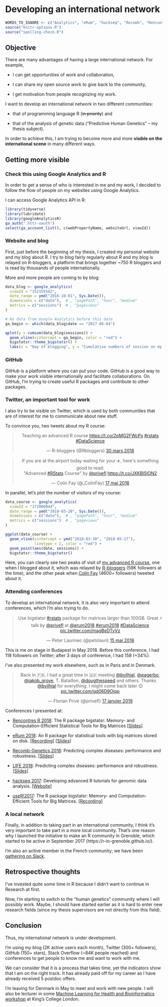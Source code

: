 # Developing an international network

```r
WORDS_TO_IGNORE <- c("Analytics", "eRum", "hackseq", "Recomb", "Rencontres", "Bioinformatics")
source("knitr-options.R")
source("spelling-check.R")
```

## Objective

There are many advantages of having a large international network. For example,

- I can get opportunities of work and collaboration,

- I can share my open source work to give back to the community,

- I get motivation from people recognizing my work.

I want to develop an international network in two different communities:

- that of programming language R (~~in priority~~) and
 
- that of the analysis of genetic data ("Predictive Human Genetics" -- my thesis subject). 

In order to achieve this, I am trying to become more and more **visible on the international scene** in many different ways.

## Getting more visible

### Check this using Google Analytics and R

In order to get a sense of who is interested in me and my work, I decided to follow the flow of people on my websites using Google Analytics.

I can access Google Analytics API in R:

```r
library(tidyverse)
library(lubridate)
library(googleAnalyticsR)
ga_auth(".httr-oauth")
select(ga_account_list(), c(webPropertyName, websiteUrl, viewId)) 
```


### Website and blog

First, just before the beginning of my thesis, I created my personal website and my blog about R. I try to blog fairly regularly about R and my blog is relayed on R-bloggers, a platform that brings together ~750 R bloggers and is read by thousands of people internationally. 

More and more people are coming to by blog:

```r
data_blog <- google_analytics(
  viewId = "152155542",
  date_range = ymd("2016-10-01", Sys.Date()),
  dimensions = c("date"),  # , "pagePath", "hour", "medium"
  metrics = c("sessions")  # , "pageviews"
)

# No data from Google Analytics before this date
ga_begin <- which(data_blog$date == "2017-06-04")

qplot(y = cumsum(data_blog$sessions)) + 
  geom_vline(xintercept = ga_begin, color = "red") + 
  bigstatsr::theme_bigstatsr() + 
  labs(x = "Day of blogging", y = "Cumulative numbers of session on my blog")
```


### GitHub

GitHub is a platform where you can put your code. GitHub is a good way to make your work visible internationally and facilitate collaborations. On GitHub, I'm trying to create useful R packages and contribute to other packages. 

### Twitter, an important tool for work

I also try to be visible on Twitter, which is used by both communities that are of interest for me to communicate about new stuff.

To convince you, two tweets about my R course:

<blockquote class="twitter-tweet" data-lang="en" align="center"><p lang="en" dir="ltr">Teaching an advanced R course <a href="https://t.co/2pMG2FWcPs">https://t.co/2pMG2FWcPs</a> <a href="https://twitter.com/hashtag/rstats?src=hash&amp;ref_src=twsrc%5Etfw">#rstats</a> <a href="https://twitter.com/hashtag/DataScience?src=hash&amp;ref_src=twsrc%5Etfw">#DataScience</a></p>&mdash; R-bloggers (@Rbloggers) <a href="https://twitter.com/Rbloggers/status/979539984679161857?ref_src=twsrc%5Etfw">30 mars 2018</a></blockquote>
<script async src="https://platform.twitter.com/widgets.js" charset="utf-8"></script>


<blockquote class="twitter-tweet" data-lang="en" align="center"><p lang="en" dir="ltr">If you are at the airport today waiting for your ✈️, here&#39;s something good to read: <br>&quot;Advanced <a href="https://twitter.com/hashtag/RStats?src=hash&amp;ref_src=twsrc%5Etfw">#RStats</a> Course&quot; by <a href="https://twitter.com/privefl?ref_src=twsrc%5Etfw">@privefl</a>  <a href="https://t.co/JXKBI5lON2">https://t.co/JXKBI5lON2</a></p>&mdash; Colin Fay (@_ColinFay) <a href="https://twitter.com/_ColinFay/status/997073282905067520?ref_src=twsrc%5Etfw">17 mai 2018</a></blockquote>
<script async src="https://platform.twitter.com/widgets.js" charset="utf-8"></script>

In parallel, let's plot the number of visitors of my course:

```r
data_course <- google_analytics(
  viewId = "172000044",
  date_range = ymd("2018-03-20", Sys.Date()),
  dimensions = c("date"),  # , "pagePath", "hour", "medium"
  metrics = c("sessions")  # , "pageviews"
)

ggplot(data_course) + 
  geom_vline(xintercept = ymd("2018-03-30", "2018-05-17"), 
             linetype = 2, color = "red") + 
  geom_point(aes(date, sessions)) + 
  bigstatsr::theme_bigstatsr()
```

Here, you can clearly see two peaks of visit of [my advanced R course](https://privefl.github.io/advr38book/), one when I blogged about it, which was relayed by [R-bloggers](https://twitter.com/Rbloggers) (59K followers at the time), and the other peak when [Colin Fay](https://twitter.com/_colinfay) (4600+ followers) tweeted about it.

### Attending conferences

To develop an international network, it is also very important to attend conferences, which I'm also trying to do.

<blockquote class="twitter-tweet" data-lang="en" align="center"><p lang="en" dir="ltr">Use bigstatsr <a href="https://twitter.com/hashtag/rstats?src=hash&amp;ref_src=twsrc%5Etfw">#rstats</a> package for matrices larger than 100GB. Great ⚡ talk by <a href="https://twitter.com/privefl?ref_src=twsrc%5Etfw">@privefl</a> at <a href="https://twitter.com/erum2018?ref_src=twsrc%5Etfw">@erum2018</a> <a href="https://twitter.com/hashtag/erum2018?src=hash&amp;ref_src=twsrc%5Etfw">#erum2018</a> <a href="https://twitter.com/hashtag/DataScience?src=hash&amp;ref_src=twsrc%5Etfw">#DataScience</a> <a href="https://t.co/magBeDTyVz">pic.twitter.com/magBeDTyVz</a></p>&mdash; Peter Laurinec (@petolauri) <a href="https://twitter.com/petolauri/status/996338652820201472?ref_src=twsrc%5Etfw">15 mai 2018</a></blockquote>
<script async src="https://platform.twitter.com/widgets.js" charset="utf-8"></script>

This is me on stage in Budapest in May 2018. Before this conference, I had 118 followers on Twitter; after 3 days of conference, I had 158 (+34%).

I've also presented my work elsewhere, such as in Paris and in Denmark.

<blockquote class="twitter-tweet" data-lang="en" align="center"><p lang="en" dir="ltr">Back in 🇫🇷. I had a great time in 🇩🇰 meeting <a href="https://twitter.com/bvilhjal?ref_src=twsrc%5Etfw">@bvilhjal</a>, <a href="https://twitter.com/eagerbo?ref_src=twsrc%5Etfw">@eagerbo</a>, <a href="https://twitter.com/jakob_grove?ref_src=twsrc%5Etfw">@jakob_grove</a>, T. Bataillon, <a href="https://twitter.com/dougthespeed?ref_src=twsrc%5Etfw">@dougthespeed</a> and others. Thanks <a href="https://twitter.com/bvilhjal?ref_src=twsrc%5Etfw">@bvilhjal</a> for everything. I might come back later 😉 <a href="https://t.co/gd06D9Ojqp">pic.twitter.com/gd06D9Ojqp</a></p>&mdash; Florian Privé (@privefl) <a href="https://twitter.com/privefl/status/1085940170904559616?ref_src=twsrc%5Etfw">17 janvier 2019</a></blockquote>
<script async src="https://platform.twitter.com/widgets.js" charset="utf-8"></script>



Conferences I presented at:

- [Rencontres R 2018](https://r2018-rennes.sciencesconf.org/): The R package bigstatsr: Memory- and Computation-Efficient Statistical Tools for Big Matrices [[Slides]](https://privefl.github.io/RR18/bigstatsr.html)

- [eRum 2018](https://2018.erum.io/): An R package for statistical tools with big matrices stored on disk. [[Recording]](https://youtu.be/w3a1-KLmDM8) [[Slides]](https://privefl.github.io/eRum-2018/slides.html)

- [Recomb-Genetics 2018](http://recomb2018.fr/recomb-genetics/): Predicting complex diseases: performance and robustness. [[Slides]](https://privefl.github.io/thesis-docs/recomb18.html)

- [LIFE 2018](https://life.univ-grenoble-alpes.fr/life-world/events-news/life-annual-meeting-725690.htm?RH=11210192165071361): Predicting complex diseases: performance and robustness. [[Slides]](https://github.com/privefl/paper2-PRS/blob/master/LIFE/pres-f-priv%C3%A9.pdf)

- [hackseq 2017](http://www.hackseq.com/): Developing advanced R tutorials for genomic data analysis. [[Website]](https://hackseq.github.io/2017_project_5/)

- [useR!2017](https://user2017.brussels/): The R package bigstatsr:
Memory- and Computation-Efficient Tools for Big Matrices. [[Recording]](https://t.co/aYt0q8MeXJ)

### A local network

Finally, in addition to taking part in an international community, I think it's very important to take part in a more local community. That's one reason why I launched the initiative to make an R community in Grenoble, which started to be active in September 2017 (https://r-in-grenoble.github.io/).

I'm also an active member in the French community; we have been [gathering on Slack](https://join.slack.com/t/r-grrr/shared_invite/enQtMzI4MzgwNTc4OTAxLWZlOGZiZTBiMWU0NDQ3OTYzOGE1YThiODgwZWNhNWEyYjI4ZDJiNmNhY2YyYWI5YzFiOTFkNDYxYzkwODUwNWM).

<!-- ## What's make people be interested in me? -->

<!-- Is this my blog posts? the conferences I attend? or the paper I wrote? -->

<!-- ```{r} -->
<!-- data_about <- google_analytics( -->
<!--   viewId = "153879696", -->
<!--   date_range = ymd("2017-06-26", Sys.Date()), -->
<!--   dimensions = c("date"),  # , "pagePath", "hour", "medium" -->
<!--   metrics = c("sessions")  # , "pageviews" -->
<!-- ) -->

<!-- blog_dates <- list.files("../blog/_posts/") %>% -->
<!--   str_sub(end = 10) %>% -->
<!--   parse_date() %>%  -->
<!--   print() -->

<!-- conf_dates <- ymd("2017-07-04", "2017-07-07",  # useR! -->
<!--                   "2018-04-19", "2018-04-20",  # recomb -->
<!--                   "2018-05-14", "2018-05-16")  # eRum -->

<!-- papers_dates <- ymd("2017-09-17", "2018-05-05") -->

<!-- data_about %>% -->
<!--   arrange(desc(sessions)) %>% -->
<!--   head() -->
<!-- ``` -->

<!-- ```{r, out.width="95%"} -->
<!-- important_dates <- data.frame(date = c(blog_dates[-(1:7)], conf_dates, papers_dates)) -->

<!-- ggplot(data_about, aes(yday(date), sessions)) + -->
<!--   facet_grid(format(date, format = "%Y") ~ .) +  -->
<!--   geom_vline(aes(xintercept = yday(date)), data = important_dates, -->
<!--              color = "blue", linetype = 2, size = 1) + -->
<!--   geom_point(size = 2) + -->
<!--   geom_line(aes(group = 1), size = 0.8) + -->
<!--   geom_smooth(method = "loess", span = 0.25, color = "red") + -->
<!--   bigstatsr::theme_bigstatsr() + -->
<!--   theme(axis.text.x = element_text(angle = 45, hjust = 1)) + -->
<!--   labs(x = "Day number", y = "Number of sessions on my #About webpage") -->
<!-- ``` -->

<!-- It seems that blogging about my advanced R course materials is what got me the largest number of people coming to my webpage to learn more about me.  -->

## Retrospective thoughts

I've invested quite some time in R because I didn't want to continue in Research at first.

Now, I'm starting to switch to the "human genetics" community where I will possibly work. Maybe, I should have started earlier as it is hard to enter new research fields (since my thesis supervisors are not directly from this field).

## Conclusion

Thus, my international network is under development.

I'm using my blog (2K active users each month), Twitter (300+ followers), GitHub (150+ stars), Stack Overflow (~84K people reached) and conferences to get people to know me and want to work with me.

We can consider that it is a process that takes time, yet the indicators show that I am on the right track. 
It has already paid off for my career as I have already received 5 postdoc offers.

I'm leaving for Denmark in May to meet and work with new people. I will also be lecturer in some [Machine Learning for Health and Bioinformatics workshop](https://www.kcl.ac.uk/ioppn/depts/biostatisticshealthinformatics/teaching/courses/machine-learning) at King's College London.
